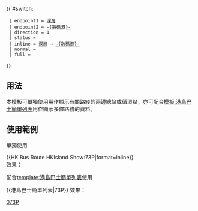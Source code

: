 {{ #switch: {{{format|}}}
  | endpoint1 = [[深灣公共運輸交匯處|深灣]]
  | endpoint2 = [[數碼港公共運輸交匯處|-{數碼港}-]]
  | direction = 1
  | status = {{HK Bus Status|M}}
  | inline = [[深灣公共運輸交匯處|深灣]] → [[數碼港公共運輸交匯處|-{數碼港}-]]
  | normal =
  | full =
}}<noinclude>
==用法==
本模板可單獨使用用作顯示有關路綫的兩邊總站或循環點，亦可配合[[模板:港島巴士簡單列表]]用作顯示多條路綫的資料。

==使用範例==
;單獨使用
<nowiki>{{HK Bus Route HKIsland Show:73P|format=inline}}</nowiki><br>
效果：{{HK Bus Route HKIsland Show:73P|format=inline}}

;配合[[template:港島巴士簡單列表]]使用
<nowiki>{{港島巴士簡單列表|73P}}</nowiki>
效果：{{港島巴士簡單列表|73P}}
[[Category:城巴路線模板|073P]]</noinclude>